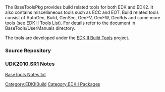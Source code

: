 [[Category:EDKIIBuild]]
[[Category:EDKII Packages]]
The BaseToolsPkg provides build related tools for both EDK and EDK2. It also contains miscellaneous tools such as ECC and EOT. Build related tools consist of AutoGen, Build, GenSec, GenFV, GenFW, GenRds and some more tools (see [[EDK II Tools List]]). For details refer to the document in BaseTools/UserManuals directory. 

The tools are developed under the [[edk2-buildtools|EDK II Build Tools]] project.

===Source Repository===
{{Edk2SubPkg|BaseTools}}

===UDK2010.SR1 Notes===
[http://sourceforge.net/projects/edk2/files/UDK2010%20Releases/UDK2010.SR1/Notes/BaseTools%20Notes.txt/download BaseTools Notes.txt]